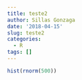 ```yaml
---
title: teste2
author: Sillas Gonzaga
date: '2018-04-15'
slug: teste2
categories:
  - R
tags: []
---
```


```r
hist(rnorm(500))
```

